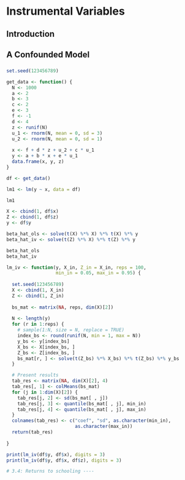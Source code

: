 # Instrumental Variables

## Introduction

## A Confounded Model

### 

```r
set.seed(123456789)

get_data <- function() {
  N <- 1000
  a <- 2
  b <- 3
  c <- 2
  e <- 3
  f <- -1
  d <- 4
  z <- runif(N)
  u_1 <- rnorm(N, mean = 0, sd = 3)
  u_2 <- rnorm(N, mean = 0, sd = 1)
  
  x <- f + d * z + u_2 + c * u_1
  y <- a + b * x + e * u_1
  data.frame(x, y, z)
}

df <- get_data()

lm1 <- lm(y ~ x, data = df)

lm1

X <- cbind(1, df$x)
Z <- cbind(1, df$z)
y <- df$y

beta_hat_ols <- solve(t(X) %*% X) %*% t(X) %*% y
beta_hat_iv <- solve(t(Z) %*% X) %*% t(Z) %*% y

beta_hat_ols
beta_hat_iv

lm_iv <- function(y, X_in, Z_in = X_in, reps = 100,
                  min_in = 0.05, max_in = 0.95) {
  
  set.seed(123456789)
  X <- cbind(1, X_in)
  Z <- cbind(1, Z_in)
  
  bs_mat <- matrix(NA, reps, dim(X)[2])
  
  N <- length(y)
  for (r in 1:reps) {
    # sample(1:N, size = N, replace = TRUE)
    index_bs <- round(runif(N, min = 1, max = N))
    y_bs <- y[index_bs]
    X_bs <- X[index_bs, ]
    Z_bs <- Z[index_bs, ]
    bs_mat[r, ] <- solve(t(Z_bs) %*% X_bs) %*% t(Z_bs) %*% y_bs
  }

  # Present results
  tab_res <- matrix(NA, dim(X)[2], 4)
  tab_res[, 1] <- colMeans(bs_mat)
  for (j in 1:dim(X)[2]) {
    tab_res[j, 2] <- sd(bs_mat[ , j])
    tab_res[j, 3] <- quantile(bs_mat[ , j], min_in)
    tab_res[j, 4] <- quantile(bs_mat[ , j], max_in)
  }
  colnames(tab_res) <- c("coef", "sd", as.character(min_in),
                         as.character(max_in))
  return(tab_res)
  
}

print(lm_iv(df$y, df$x), digits = 3)
print(lm_iv(df$y, df$x, df$z), digits = 3)

# 3.4: Returns to schooling ----
```
